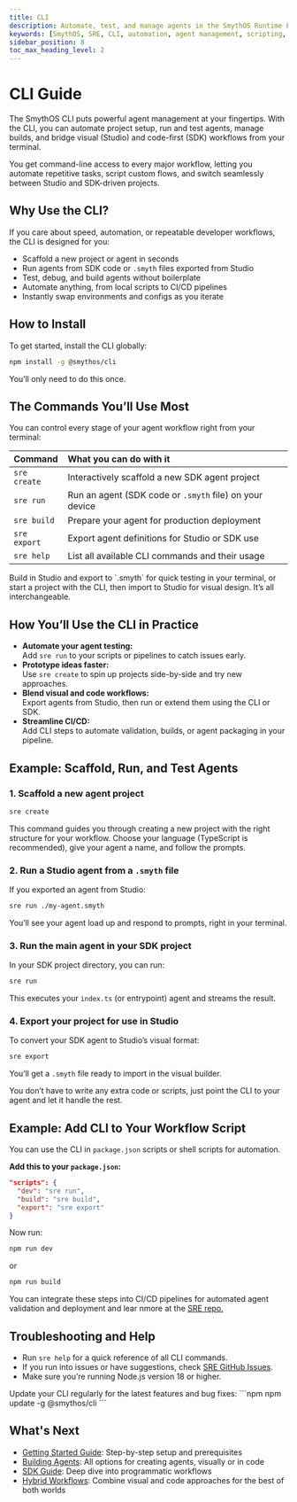 ```yaml
---
title: CLI
description: Automate, test, and manage agents in the SmythOS Runtime Environment using the CLI for developer speed, scripting, and integrated workflows.
keywords: [SmythOS, SRE, CLI, automation, agent management, scripting, workflows, developer tools]
sidebar_position: 8
toc_max_heading_level: 2
---
```


# CLI Guide

The SmythOS CLI puts powerful agent management at your fingertips. With the CLI, you can automate project setup, run and test agents, manage builds, and bridge visual (Studio) and code-first (SDK) workflows from your terminal.

<InfoCallout title="What makes the CLI different?">
You get command-line access to every major workflow, letting you automate repetitive tasks, script custom flows, and switch seamlessly between Studio and SDK-driven projects.
</InfoCallout>

<Spacer size="md" />

## Why Use the CLI?

If you care about speed, automation, or repeatable developer workflows, the CLI is designed for you:

- Scaffold a new project or agent in seconds
- Run agents from SDK code or `.smyth` files exported from Studio
- Test, debug, and build agents without boilerplate
- Automate anything, from local scripts to CI/CD pipelines
- Instantly swap environments and configs as you iterate

<Spacer size="md" />

## How to Install

To get started, install the CLI globally:

```bash
npm install -g @smythos/cli
```

You’ll only need to do this once.

<Spacer size="md" />

## The Commands You’ll Use Most

You can control every stage of your agent workflow right from your terminal:

| Command             | What you can do with it                                   |
| :------------------ | :------------------------------------------------------- |
| `sre create`        | Interactively scaffold a new SDK agent project           |
| `sre run`           | Run an agent (SDK code or `.smyth` file) on your device  |
| `sre build`         | Prepare your agent for production deployment             |
| `sre export`        | Export agent definitions for Studio or SDK use           |
| `sre help`          | List all available CLI commands and their usage          |

<TipCallout title="Mix and match your tools">
Build in Studio and export to `.smyth` for quick testing in your terminal, or start a project with the CLI, then import to Studio for visual design. It’s all interchangeable.
</TipCallout>

<Spacer size="md" />

## How You’ll Use the CLI in Practice

- **Automate your agent testing:**  
  Add `sre run` to your scripts or pipelines to catch issues early.
- **Prototype ideas faster:**  
  Use `sre create` to spin up projects side-by-side and try new approaches.
- **Blend visual and code workflows:**  
  Export agents from Studio, then run or extend them using the CLI or SDK.
- **Streamline CI/CD:**  
  Add CLI steps to automate validation, builds, or agent packaging in your pipeline.

<Spacer size="md" />

## Example: Scaffold, Run, and Test Agents

### 1. Scaffold a new agent project

```bash
sre create
```

This command guides you through creating a new project with the right structure for your workflow. Choose your language (TypeScript is recommended), give your agent a name, and follow the prompts.

### 2. Run a Studio agent from a `.smyth` file

If you exported an agent from Studio:

```bash
sre run ./my-agent.smyth
```

You’ll see your agent load up and respond to prompts, right in your terminal.

### 3. Run the main agent in your SDK project

In your SDK project directory, you can run:

```bash
sre run
```

This executes your `index.ts` (or entrypoint) agent and streams the result.

### 4. Export your project for use in Studio

To convert your SDK agent to Studio’s visual format:

```bash
sre export
```

You’ll get a `.smyth` file ready to import in the visual builder.

<InfoCallout title="No boilerplate required">
You don’t have to write any extra code or scripts, just point the CLI to your agent and let it handle the rest.
</InfoCallout>

<Spacer size="md" />

## Example: Add CLI to Your Workflow Script

You can use the CLI in `package.json` scripts or shell scripts for automation.

**Add this to your `package.json`:**
```json
"scripts": {
  "dev": "sre run",
  "build": "sre build",
  "export": "sre export"
}
```
Now run:

```bash
npm run dev
```

or

```bash
npm run build
```
You can integrate these steps into CI/CD pipelines for automated agent validation and deployment and lear nmore at the [SRE repo.](https://github.com/SmythOS/sre)

<Spacer size="md" />

## Troubleshooting and Help

- Run `sre help` for a quick reference of all CLI commands.
- If you run into issues or have suggestions, check [SRE GitHub Issues](https://github.com/SmythOS/sre/issues).
- Make sure you’re running Node.js version 18 or higher.

<WarningCallout title="Stay up to date">
Update your CLI regularly for the latest features and bug fixes:
```npm
npm update -g @smythos/cli
```
</WarningCallout>

<Spacer size="md" />

## What's Next

- [Getting Started Guide](/docs/agent-runtime/getting-started): Step-by-step setup and prerequisites
- [Building Agents](/docs/agent-runtime/building-agents): All options for creating agents, visually or in code
- [SDK Guide](/docs/agent-runtime/sdk-guide): Deep dive into programmatic workflows
- [Hybrid Workflows](/docs/agent-runtime/hybrid-workflows): Combine visual and code approaches for the best of both worlds
